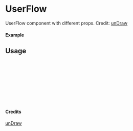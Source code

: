 
<Meta of={UserFlow} title="unDraw/UserFlow" />

# UserFlow

UserFlow component with different props.
Credit: [unDraw](https://undraw.co/illustrations)

#### Example

<Canvas of={UserFlow.Primary} />

## Usage

```ts
import { UserFlow } from "yadl-ui";

const Example = () => {
  return (
      <UserFlow />
  );
};

export default Example;
```

#### Credits
[unDraw](https://undraw.co/illustrations)
